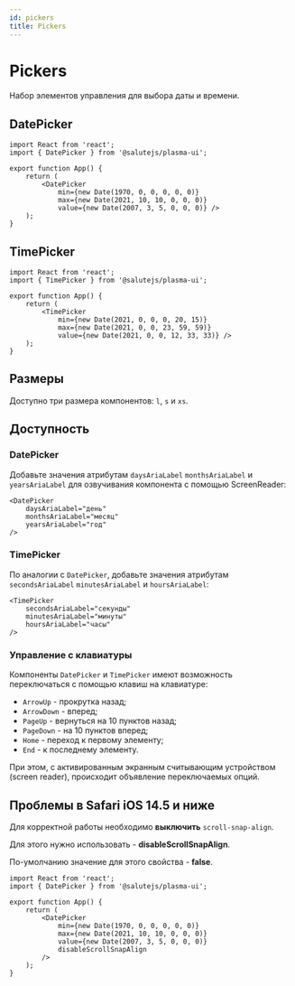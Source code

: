 ```yaml
---
id: pickers
title: Pickers
---
```



# Pickers
Набор элементов управления для выбора даты и времени.

<StorybookLink name="Pickers" />

## DatePicker
<Description name="DatePicker" />
<PropsTable name="DatePicker" />

```tsx live
import React from 'react';
import { DatePicker } from '@salutejs/plasma-ui';

export function App() {
    return (
        <DatePicker 
            min={new Date(1970, 0, 0, 0, 0, 0)}
            max={new Date(2021, 10, 10, 0, 0, 0)} 
            value={new Date(2007, 3, 5, 0, 0, 0)} />
    );
}
```

## TimePicker
<Description name="TimePicker" />
<PropsTable name="TimePicker" />

```tsx live
import React from 'react';
import { TimePicker } from '@salutejs/plasma-ui';

export function App() {
    return (
        <TimePicker
            min={new Date(2021, 0, 0, 0, 20, 15)}
            max={new Date(2021, 0, 0, 23, 59, 59)}
            value={new Date(2021, 0, 0, 12, 33, 33)} />
    );
}
```

## Размеры
Доступно три размера компонентов: `l`, `s` и `xs`.

## Доступность

### DatePicker
Добавьте значения атрибутам `daysAriaLabel` `monthsAriaLabel` и `yearsAriaLabel`
для озвучивания компонента с помощью ScreenReader:

```tsx
<DatePicker
    daysAriaLabel="день"
    monthsAriaLabel="месяц"
    yearsAriaLabel="год"
/>
```

### TimePicker
По аналогии с `DatePicker`, добавьте значения атрибутам `secondsAriaLabel` `minutesAriaLabel` и `hoursAriaLabel`:

```tsx
<TimePicker
    secondsAriaLabel="секунды"
    minutesAriaLabel="минуты"
    hoursAriaLabel="часы"
/>
```

### Управление с клавиатуры
Компоненты `DatePicker` и `TimePicker` имеют возможность
переключаться с помощью клавиш на клавиатуре:

* `ArrowUp` - прокрутка назад;
* `ArrowDown` - вперед;
* `PageUp` - вернуться на 10 пунктов назад;
* `PageDown` - на 10 пунктов вперед;
* `Home` - переход к первому элементу;
* `End` - к последнему элементу.

При этом, с активированным экранным считывающим устройством (screen reader),
происходит объявление переключаемых опций.

## Проблемы в Safari iOS 14.5 и ниже

Для корректной работы необходимо **выключить** `scroll-snap-align`.

Для этого нужно использовать - **disableScrollSnapAlign**.

По-умолчанию значение для этого свойства - **false**.

```tsx live
import React from 'react';
import { DatePicker } from '@salutejs/plasma-ui';

export function App() {
    return (
        <DatePicker
            min={new Date(1970, 0, 0, 0, 0, 0)}
            max={new Date(2021, 10, 10, 0, 0, 0)}
            value={new Date(2007, 3, 5, 0, 0, 0)}
            disableScrollSnapAlign
        />
    );
}
```